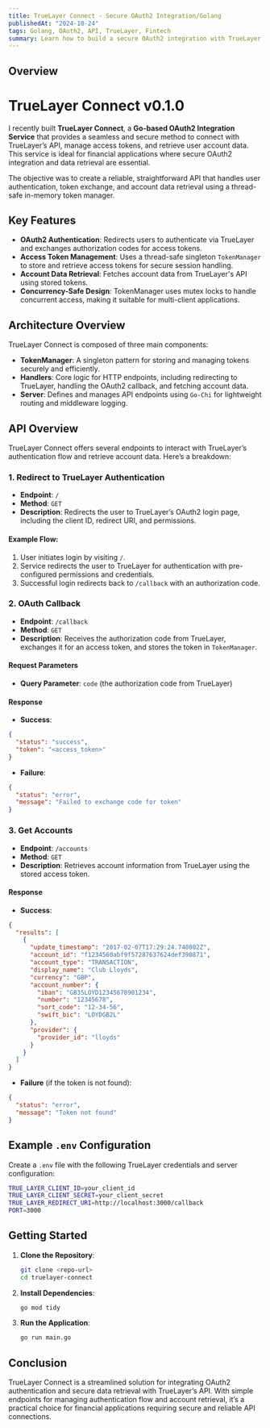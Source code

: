 ```yaml
---
title: TrueLayer Connect - Secure OAuth2 Integration/Golang
publishedAt: "2024-10-24"
tags: Golang, OAuth2, API, TrueLayer, Fintech
summary: Learn how to build a secure OAuth2 integration with TrueLayer in Go, featuring multiple endpoints to authenticate, retrieve accounts, and store access tokens using a simple in-memory token manager.
---
```


## Overview

# TrueLayer Connect v0.1.0

I recently built **TrueLayer Connect**, a **Go-based OAuth2 Integration Service** that provides a seamless and secure method to connect with TrueLayer’s API, manage access tokens, and retrieve user account data. This service is ideal for financial applications where secure OAuth2 integration and data retrieval are essential.

The objective was to create a reliable, straightforward API that handles user authentication, token exchange, and account data retrieval using a thread-safe in-memory token manager.

## Key Features

- **OAuth2 Authentication**: Redirects users to authenticate via TrueLayer and exchanges authorization codes for access tokens.
- **Access Token Management**: Uses a thread-safe singleton `TokenManager` to store and retrieve access tokens for secure session handling.
- **Account Data Retrieval**: Fetches account data from TrueLayer's API using stored tokens.
- **Concurrency-Safe Design**: TokenManager uses mutex locks to handle concurrent access, making it suitable for multi-client applications.

## Architecture Overview

TrueLayer Connect is composed of three main components:

- **TokenManager**: A singleton pattern for storing and managing tokens securely and efficiently.
- **Handlers**: Core logic for HTTP endpoints, including redirecting to TrueLayer, handling the OAuth2 callback, and fetching account data.
- **Server**: Defines and manages API endpoints using `Go-Chi` for lightweight routing and middleware logging.

## API Overview

TrueLayer Connect offers several endpoints to interact with TrueLayer’s authentication flow and retrieve account data. Here’s a breakdown:

### 1. **Redirect to TrueLayer Authentication**

- **Endpoint**: `/`
- **Method**: `GET`
- **Description**: Redirects the user to TrueLayer’s OAuth2 login page, including the client ID, redirect URI, and permissions.

#### Example Flow:

1. User initiates login by visiting `/`.
2. Service redirects the user to TrueLayer for authentication with pre-configured permissions and credentials.
3. Successful login redirects back to `/callback` with an authorization code.

### 2. **OAuth Callback**

- **Endpoint**: `/callback`
- **Method**: `GET`
- **Description**: Receives the authorization code from TrueLayer, exchanges it for an access token, and stores the token in `TokenManager`.

#### Request Parameters

- **Query Parameter**: `code` (the authorization code from TrueLayer)

#### Response

- **Success**:

```json
{
  "status": "success",
  "token": "<access_token>"
}
```

- **Failure**:

```json
{
  "status": "error",
  "message": "Failed to exchange code for token"
}
```

### 3. **Get Accounts**

- **Endpoint**: `/accounts`
- **Method**: `GET`
- **Description**: Retrieves account information from TrueLayer using the stored access token.

#### Response

- **Success**:

```json
{
  "results": [
    {
      "update_timestamp": "2017-02-07T17:29:24.740802Z",
      "account_id": "f1234560abf9f57287637624def390871",
      "account_type": "TRANSACTION",
      "display_name": "Club Lloyds",
      "currency": "GBP",
      "account_number": {
        "iban": "GB35LOYD12345678901234",
        "number": "12345678",
        "sort_code": "12-34-56",
        "swift_bic": "LOYDGB2L"
      },
      "provider": {
        "provider_id": "lloyds"
      }
    }
  ]
}
```

- **Failure** (if the token is not found):

```json
{
  "status": "error",
  "message": "Token not found"
}
```

## Example `.env` Configuration

Create a `.env` file with the following TrueLayer credentials and server configuration:

```bash
TRUE_LAYER_CLIENT_ID=your_client_id
TRUE_LAYER_CLIENT_SECRET=your_client_secret
TRUE_LAYER_REDIRECT_URI=http://localhost:3000/callback
PORT=3000
```

## Getting Started

1. **Clone the Repository**:

   ```bash
   git clone <repo-url>
   cd truelayer-connect
   ```

2. **Install Dependencies**:

   ```bash
   go mod tidy
   ```

3. **Run the Application**:

   ```bash
   go run main.go
   ```

## Conclusion

TrueLayer Connect is a streamlined solution for integrating OAuth2 authentication and secure data retrieval with TrueLayer’s API. With simple endpoints for managing authentication flow and account retrieval, it’s a practical choice for financial applications requiring secure and reliable API connections.
